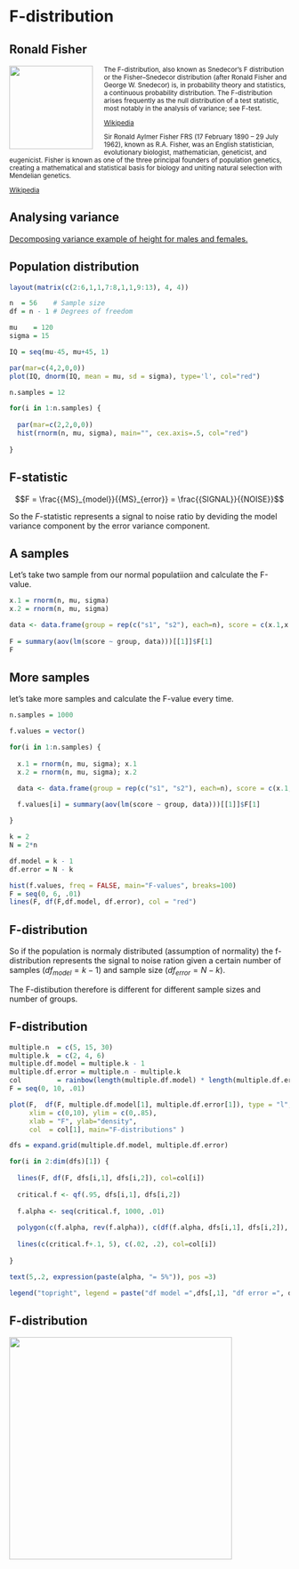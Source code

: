 # F-distribution {.section}

## Ronald Fisher {.smaller .subsection}

<small>

<img src="https://upload.wikimedia.org/wikipedia/commons/a/aa/Youngronaldfisher2.JPG" style="float: left; width: 150px; margin: 0 20px 0 0;">

The F-distribution, also known as Snedecor's F distribution or the Fisher–Snedecor distribution (after Ronald Fisher and George W. Snedecor) is, in probability theory and statistics, a continuous probability distribution. The F-distribution arises frequently as the null distribution of a test statistic, most notably in the analysis of variance; see F-test.

[Wikipedia](https://en.wikipedia.org/wiki/F-distribution)

Sir Ronald Aylmer Fisher FRS (17 February 1890 – 29 July 1962), known as R.A. Fisher, was an English statistician, evolutionary biologist, mathematician, geneticist, and eugenicist. Fisher is known as one of the three principal founders of population genetics, creating a mathematical and statistical basis for biology and uniting natural selection with Mendelian genetics.

[Wikipedia](https://en.wikipedia.org/wiki/Ronald_Fisher)

</small>

## Analysing variance

[Decomposing variance example of height for males and females.](https://webcolleges.uva.nl/Mediasite/Play/42718d5968df45b29c089fcd02bcb86a1d?playFrom=377000)

## Population distribution {.smaller .subsection}

```r
layout(matrix(c(2:6,1,1,7:8,1,1,9:13), 4, 4))

n  = 56    # Sample size
df = n - 1 # Degrees of freedom

mu    = 120
sigma = 15

IQ = seq(mu-45, mu+45, 1)

par(mar=c(4,2,0,0))  
plot(IQ, dnorm(IQ, mean = mu, sd = sigma), type='l', col="red")

n.samples = 12

for(i in 1:n.samples) {
  
  par(mar=c(2,2,0,0))  
  hist(rnorm(n, mu, sigma), main="", cex.axis=.5, col="red")
  
}
```

## F-statistic

$$F = \frac{{MS}_{model}}{{MS}_{error}} = \frac{{SIGNAL}}{{NOISE}}$$

So the $F$-statistic represents a signal to noise ratio by deviding the model variance component by the error variance component.

## A samples {.smaller}

Let's take two sample from our normal populatiion and calculate the F-value.

```r
x.1 = rnorm(n, mu, sigma)
x.2 = rnorm(n, mu, sigma)

data <- data.frame(group = rep(c("s1", "s2"), each=n), score = c(x.1,x.2))
	
F = summary(aov(lm(score ~ group, data)))[[1]]$F[1]
F
```

## More samples {.smaller .subsection}

let's take more samples and calculate the F-value every time.

```r
n.samples = 1000

f.values = vector()

for(i in 1:n.samples) {
  
  x.1 = rnorm(n, mu, sigma); x.1
  x.2 = rnorm(n, mu, sigma); x.2

  data <- data.frame(group = rep(c("s1", "s2"), each=n), score = c(x.1,x.2))
	
  f.values[i] = summary(aov(lm(score ~ group, data)))[[1]]$F[1]

}

k = 2
N = 2*n

df.model = k - 1
df.error = N - k

hist(f.values, freq = FALSE, main="F-values", breaks=100)
F = seq(0, 6, .01)
lines(F, df(F,df.model, df.error), col = "red")
```


## F-distribution {.smaller}

So if the population is normaly distributed (assumption of normality) the f-distribution represents the signal to noise ration given a certain number of samples (${df}_{model} = k - 1$) and sample size (${df}_{error} = N - k$).

The F-distibution therefore is different for different sample sizes and number of groups.

## F-distribution {.smaller}

```r
multiple.n  = c(5, 15, 30)
multiple.k  = c(2, 4, 6)
multiple.df.model = multiple.k - 1
multiple.df.error = multiple.n - multiple.k
col         = rainbow(length(multiple.df.model) * length(multiple.df.error))
F = seq(0, 10, .01)

plot(F,  df(F, multiple.df.model[1], multiple.df.error[1]), type = "l", 
     xlim = c(0,10), ylim = c(0,.85), 
     xlab = "F", ylab="density", 
     col  = col[1], main="F-distributions" )

dfs = expand.grid(multiple.df.model, multiple.df.error)

for(i in 2:dim(dfs)[1]) { 
  
  lines(F, df(F, dfs[i,1], dfs[i,2]), col=col[i])
  
  critical.f <- qf(.95, dfs[i,1], dfs[i,2])
  
  f.alpha <- seq(critical.f, 1000, .01)
  
  polygon(c(f.alpha, rev(f.alpha)), c(df(f.alpha, dfs[i,1], dfs[i,2]), f.alpha*0 ), col= rgb(1,.66,0, .5), border = col[i])
  
  lines(c(critical.f+.1, 5), c(.02, .2), col=col[i])
        
}

text(5,.2, expression(paste(alpha, "= 5%")), pos =3)

legend("topright", legend = paste("df model =",dfs[,1], "df error =", dfs[,2]), lty=1, col = col, cex=.75)
```

## F-distribution {.flexbox .vcenter}

<img src="../../../topics/f_distribution/f_distributions.gif" style="height:400px;" >

